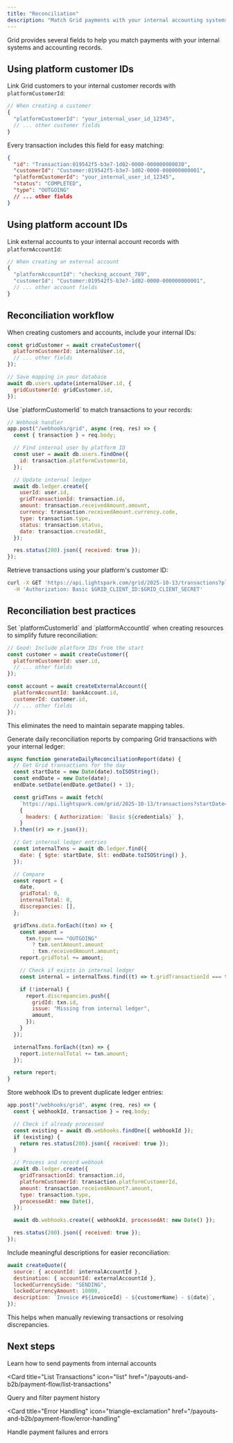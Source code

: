 ```yaml
---
title: "Reconciliation"
description: "Match Grid payments with your internal accounting systems using platform IDs and references"
---
```


Grid provides several fields to help you match payments with your internal systems and accounting records.

## Using platform customer IDs

Link Grid customers to your internal customer records with `platformCustomerId`:

```javascript
// When creating a customer
{
  "platformCustomerId": "your_internal_user_id_12345",
  // ... other customer fields
}
```

Every transaction includes this field for easy matching:

```json
{
  "id": "Transaction:019542f5-b3e7-1d02-0000-000000000030",
  "customerId": "Customer:019542f5-b3e7-1d02-0000-000000000001",
  "platformCustomerId": "your_internal_user_id_12345",
  "status": "COMPLETED",
  "type": "OUTGOING"
  // ... other fields
}
```

## Using platform account IDs

Link external accounts to your internal account records with `platformAccountId`:

```javascript
// When creating an external account
{
  "platformAccountId": "checking_account_789",
  "customerId": "Customer:019542f5-b3e7-1d02-0000-000000000001",
  // ... other account fields
}
```

## Reconciliation workflow

<Steps>
<Step title="Store platform IDs">
When creating customers and accounts, include your internal IDs:

```javascript
const gridCustomer = await createCustomer({
  platformCustomerId: internalUser.id,
  // ... other fields
});

// Save mapping in your database
await db.users.update(internalUser.id, {
  gridCustomerId: gridCustomer.id,
});
```

</Step>

<Step title="Match transactions">
Use `platformCustomerId` to match transactions to your records:

```javascript
// Webhook handler
app.post("/webhooks/grid", async (req, res) => {
  const { transaction } = req.body;

  // Find internal user by platform ID
  const user = await db.users.findOne({
    id: transaction.platformCustomerId,
  });

  // Update internal ledger
  await db.ledger.create({
    userId: user.id,
    gridTransactionId: transaction.id,
    amount: transaction.receivedAmount.amount,
    currency: transaction.receivedAmount.currency.code,
    type: transaction.type,
    status: transaction.status,
    date: transaction.createdAt,
  });

  res.status(200).json({ received: true });
});
```

</Step>

<Step title="Query by platform ID">
Retrieve transactions using your platform's customer ID:

```bash
curl -X GET 'https://api.lightspark.com/grid/2025-10-13/transactions?platformCustomerId=your_internal_user_id_12345' \
  -H 'Authorization: Basic $GRID_CLIENT_ID:$GRID_CLIENT_SECRET'
```

</Step>
</Steps>

## Reconciliation best practices

<AccordionGroup>
<Accordion title="Always include platform IDs">
Set `platformCustomerId` and `platformAccountId` when creating resources to simplify future reconciliation:

```javascript
// Good: Include platform IDs from the start
const customer = await createCustomer({
  platformCustomerId: user.id,
  // ... other fields
});

const account = await createExternalAccount({
  platformAccountId: bankAccount.id,
  customerId: customer.id,
  // ... other fields
});
```

This eliminates the need to maintain separate mapping tables.

</Accordion>

<Accordion title="Build a reconciliation report">
Generate daily reconciliation reports by comparing Grid transactions with your internal ledger:

```javascript
async function generateDailyReconciliationReport(date) {
  // Get Grid transactions for the day
  const startDate = new Date(date).toISOString();
  const endDate = new Date(date);
  endDate.setDate(endDate.getDate() + 1);

  const gridTxns = await fetch(
    `https://api.lightspark.com/grid/2025-10-13/transactions?startDate=${startDate}&endDate=${endDate.toISOString()}&status=COMPLETED`,
    {
      headers: { Authorization: `Basic ${credentials}` },
    }
  ).then((r) => r.json());

  // Get internal ledger entries
  const internalTxns = await db.ledger.find({
    date: { $gte: startDate, $lt: endDate.toISOString() },
  });

  // Compare
  const report = {
    date,
    gridTotal: 0,
    internalTotal: 0,
    discrepancies: [],
  };

  gridTxns.data.forEach((txn) => {
    const amount =
      txn.type === "OUTGOING"
        ? txn.sentAmount.amount
        : txn.receivedAmount.amount;
    report.gridTotal += amount;

    // Check if exists in internal ledger
    const internal = internalTxns.find((t) => t.gridTransactionId === txn.id);

    if (!internal) {
      report.discrepancies.push({
        gridId: txn.id,
        issue: "Missing from internal ledger",
        amount,
      });
    }
  });

  internalTxns.forEach((txn) => {
    report.internalTotal += txn.amount;
  });

  return report;
}
```

</Accordion>

<Accordion title="Handle webhook idempotency">
Store webhook IDs to prevent duplicate ledger entries:

```javascript
app.post("/webhooks/grid", async (req, res) => {
  const { webhookId, transaction } = req.body;

  // Check if already processed
  const existing = await db.webhooks.findOne({ webhookId });
  if (existing) {
    return res.status(200).json({ received: true });
  }

  // Process and record webhook
  await db.ledger.create({
    gridTransactionId: transaction.id,
    platformCustomerId: transaction.platformCustomerId,
    amount: transaction.receivedAmount?.amount,
    type: transaction.type,
    processedAt: new Date(),
  });

  await db.webhooks.create({ webhookId, processedAt: new Date() });

  res.status(200).json({ received: true });
});
```

</Accordion>

<Accordion title="Use transaction descriptions">
Include meaningful descriptions for easier reconciliation:

```javascript
await createQuote({
  source: { accountId: internalAccountId },
  destination: { accountId: externalAccountId },
  lockedCurrencySide: "SENDING",
  lockedCurrencyAmount: 10000,
  description: `Invoice #${invoiceId} - ${customerName} - ${date}`,
});
```

This helps when manually reviewing transactions or resolving discrepancies.

</Accordion>
</AccordionGroup>

## Next steps

<CardGroup cols={2}>
<Card title="Send Payments" icon="paper-plane" href="/payouts-and-b2b/payment-flow/send-payment">
  Learn how to send payments from internal accounts
</Card>

<Card
  title="List Transactions"
  icon="list"
  href="/payouts-and-b2b/payment-flow/list-transactions"
>
  Query and filter payment history
</Card>

<Card
  title="Error Handling"
  icon="triangle-exclamation"
  href="/payouts-and-b2b/payment-flow/error-handling"
>
  Handle payment failures and errors
</Card>
</CardGroup>
